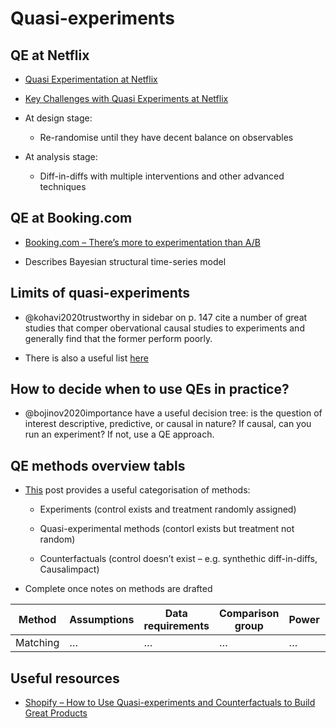 # Quasi-experiments





## QE at Netflix

- [Quasi Experimentation at Netflix](https://netflixtechblog.com/quasi-experimentation-at-netflix-566b57d2e362)

- [Key Challenges with Quasi Experiments at Netflix](https://netflixtechblog.com/key-challenges-with-quasi-experiments-at-netflix-89b4f234b852)


- At design stage:

  - Re-randomise until they have decent balance on observables

- At analysis stage:

  - Diff-in-diffs with multiple interventions and other advanced techniques



## QE at Booking.com 

- [Booking.com -- There’s more to experimentation than A/B](https://booking.ai/theres-more-to-experimentation-than-a-b-223fba846876)
  
- Describes Bayesian structural time-series model


## Limits of quasi-experiments

- @kohavi2020trustworthy in sidebar on p. 147 cite a number of great studies that comper obervational causal studies to experiments and generally find that the former perform poorly.

- There is also a useful list [here](https://experimentguide.com/refuted_observational_studies/)


## How to decide when to use QEs in practice?

- @bojinov2020importance have a useful decision tree: is the question of interest descriptive, predictive, or causal in nature? If causal, can you run an experiment? If not, use a QE approach.


## QE methods overview tabls

- [This](https://medium.com/data-shopify/how-to-use-quasi-experiments-and-counterfactuals-to-build-great-products-487193794da) post provides a useful categorisation of methods:

    - Experiments (control exists and treatment randomly assigned)

    - Quasi-experimental methods (contorl exists but treatment not random)

    - Counterfactuals (control doesn't exist -- e.g. synthethic diff-in-diffs, Causalimpact)




- Complete once notes on methods are drafted

| Method | Assumptions | Data requirements | Comparison group |  Power  | Other |
|--- |--- |--- |--- |--- | --- |
| Matching | ... | ... | ... | ... | ... |


## Useful resources

- [Shopify -- How to Use Quasi-experiments and Counterfactuals to Build Great Products](https://medium.com/data-shopify/how-to-use-quasi-experiments-and-counterfactuals-to-build-great-products-487193794da)

